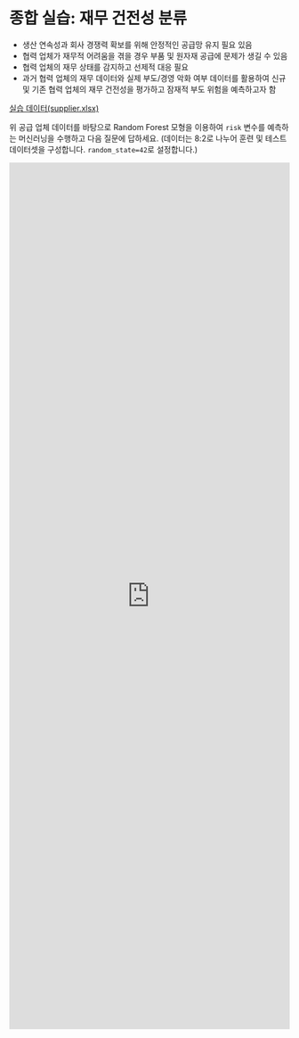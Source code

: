 # 종합 실습: 재무 건전성 분류

- 생산 연속성과 회사 경쟁력 확보를 위해 안정적인 공급망 유지 필요 있음
- 협력 업체가 재무적 어려움을 겪을 경우 부품 및 원자재 공급에 문제가 생길 수 있음
- 협력 업체의 재무 상태를 감지하고 선제적 대응 필요
- 과거 협력 업체의 재무 데이터와 실제 부도/경영 악화 여부 데이터를 활용하여 신규 및 기존 협력 업체의 재무 건전성을 평가하고 잠재적 부도 위험을 예측하고자 함

[실습 데이터(supplier.xlsx)](https://github.com/euphoris/datasets/raw/refs/heads/master/supplier.xlsx)

위 공급 업체 데이터를 바탕으로 Random Forest 모형을 이용하여 `risk` 변수를 예측하는 머신러닝을 수행하고 다음 질문에 답하세요. (데이터는 8:2로 나누어 훈련 및 테스트 데이터셋을 구성합니다. `random_state=42`로 설정합니다.)

<iframe src="https://tally.so/embed/wo1Vle?alignLeft=1&hideTitle=1&transparentBackground=1&dynamicHeight=1" loading="lazy" width="100%" height="1555" frameborder="0" marginheight="0" marginwidth="0" title="[통계] 종합실습: 재무건전성 분류"></iframe>